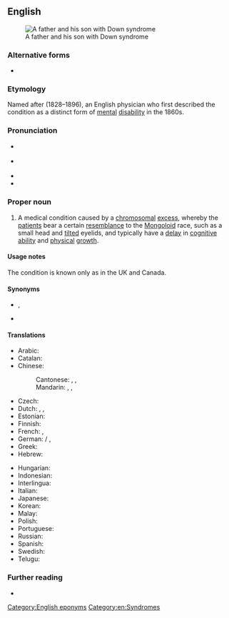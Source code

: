 ==English==
{{was wotd|2016|October|7}}
[[File:Vater und Sohn mit Down-Syndrom.jpg|thumb|A father and his son with Down syndrome]]

===Alternative forms===
* {{alt|en|Down's syndrome|Down’s syndrome}}

===Etymology===
Named after {{w|John Langdon Haydon Down}} (1828–1896), an English physician who first described the condition as a distinct form of [[mental]] [[disability]] in the 1860s.

===Pronunciation===
* {{a|RP}} {{IPA|en|/daʊn ˈsɪndɹəʊm/}}
* {{a|GA}} {{IPA|en|/daʊn ˈsɪndɹoʊm/|/-dɹəm/}}
* {{audio|en|en-au-Down syndrome.ogg|Audio (AU)}}
* {{hyphenation|en|Down syn|drome}}

===Proper noun===
{{en-proper noun|head=[[w:John Langdon Down|Down]] [[syndrome]]}}

# {{lb|en|neurology|chiefly|US}} A medical condition caused by a [[chromosomal]] [[excess]], whereby the [[patient]]s bear a certain [[resemblance]] to the [[mongoloid|Mongoloid]] race, such as a small head and [[tilt]]ed eyelids, and typically have a [[delay]] in [[cognitive]] [[ability]] and [[physical]] [[growth]]. {{defdate|from 1961.}}

====Usage notes====
The condition is known only as {{m|en|Down's syndrome}} in the UK and Canada.

====Synonyms====
* {{l|en|mongolism}}, {{l|en|Mongolian idiocy}} {{qualifier|now offensive}}
* {{l|en|trisomy 21}}

====Translations====
{{trans-top|condition caused by chromosomal deficiency}}
* Arabic: {{t|ar|مُتَلَازِمَة دَاوْن|f}}
* Catalan: {{t+|ca|síndrome de Down|f}}
* Chinese:
*: Cantonese: {{t|yue|唐氏綜合症}}, {{t|yue|唐氏综合症|tr=tong4 si6 zung3 hap6 zing3, tong4 si6 zung1 hap6 zing3}}, {{t|yue|唐氏症|tr=tong4 si6 zing3}}
*: Mandarin: {{t+|cmn|唐氏綜合症}}, {{t+|cmn|唐氏综合症|tr=Tángshì zōnghézhèng}}, {{t+|cmn|唐氏症|tr=Tángshìzhèng}}
* Czech: {{t|cs|Downův syndrom|m}}
* Dutch: {{t|nl|syndroom van Down|n}}, {{t+|nl|downsyndroom|n}}, {{t+|nl|mongolisme|n}}
* Estonian: {{t|et|Downi sündroom}}
* Finnish: {{t+|fi|Downin oireyhtymä}}
* French: {{t+|fr|syndrome de Down|m}}, {{t+|fr|trisomie 21|f}}
* German: {{t+|de|Downsyndrom|n}} / {{t+|de|Down-Syndrom|n}}, {{t+|de|Mongolismus|m}} {{qualifier|dated}}
* Greek: {{t+|el|σύνδρομο Down|n}}
* Hebrew: {{t+|he|תסמונת דאון|f|tr=tismónet daun}}
{{trans-mid}}
* Hungarian: {{t+|hu|Down-szindróma}}
* Indonesian: {{t|id|sindrom Down}}
* Interlingua: {{t|ia|syndrome de Down}}
* Italian: {{t|it|sindrome del Down|f}}
* Japanese: {{t|ja|ダウン症|tr=だうんしょう, Daun-shō}}
* Korean: {{t|ko|다운 증후군}}
* Malay: {{t|ms|sindrom Down}}
* Polish: {{t+|pl|zespół Downa|m}}
* Portuguese: {{t+|pt|síndrome de Down|f}}
* Russian: {{t+|ru|синдром Дауна|m}}
* Spanish: {{t|es|síndrome de Down|m}}
* Swedish: {{t|sv|Downs syndrom}}
* Telugu: {{t|te|డౌన్ సిండ్రోము}}
{{trans-bottom}}

===Further reading===
* {{pedia}}

[[Category:English eponyms]]
[[Category:en:Syndromes]]